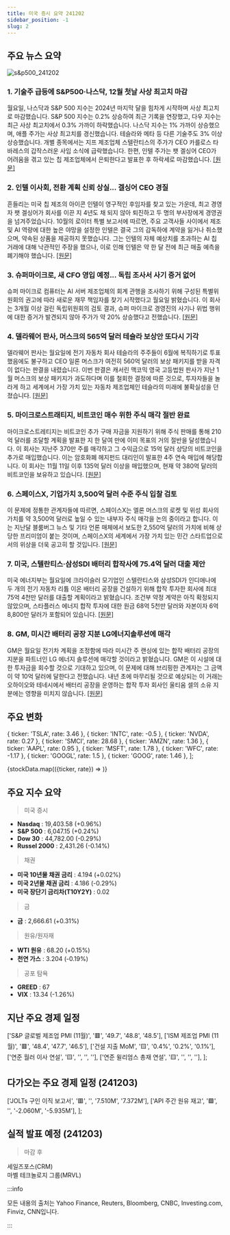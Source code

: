 ```yaml
---
title: 미국 증시 요약 241202
sidebar_position: -1
slug: 2
---
```


## 주요 뉴스 요약

![s&p500_241202](/map/241202.png)

### 1. **기술주 급등에 S&P500·나스닥, 12월 첫날 사상 최고치 마감**

월요일, 나스닥과 S&P 500 지수는 2024년 마지막 달을 힘차게 시작하며 사상 최고치로 마감했습니다. S&P 500 지수는 0.2% 상승하여 최근 기록을 연장했고, 다우 지수는 최근 사상 최고치에서 0.3% 가까이 하락했습니다. 나스닥 지수는 1% 가까이 상승했으며, 애플 주가는 사상 최고치를 경신했습니다. 테슬라와 메타 등 다른 기술주도 3% 이상 상승했습니다. 개별 종목에서는 지프 제조업체 스텔란티스의 주가가 CEO 카를로스 타바레스의 갑작스러운 사임 소식에 급락했습니다. 한편, 인텔 주가는 팻 겔싱어 CEO가 어려움을 겪고 있는 칩 제조업체에서 은퇴한다고 발표한 후 하락세로 마감했습니다. [[원문]](https://finance.yahoo.com/news/live/stock-market-today-sp-500-nasdaq-close-at-record-highs-as-tech-surges-to-kick-off-december-210024834.html)

### 2. **인텔 이사회, 전환 계획 신뢰 상실... 겔싱어 CEO 경질**

흔들리는 미국 칩 제조의 아이콘 인텔이 영구적인 후임자를 찾고 있는 가운데, 최고 경영자 팻 겔싱어가 회사를 이끈 지 4년도 채 되지 않아 퇴진하고 두 명의 부사장에게 경영권을 넘겨주었습니다. 10월의 로이터 특별 보고서에 따르면, 주요 고객사들 사이에서 제조 및 AI 역량에 대한 높은 야망을 설정한 인텔은 결국 그의 감독하에 계약을 잃거나 취소했으며, 약속된 상품을 제공하지 못했습니다. 그는 인텔의 자체 예상치를 초과하는 AI 칩 거래에 대해 낙관적인 주장을 했으나, 이로 인해 인텔은 약 한 달 전에 최근 매출 예측을 폐기해야 했습니다. [[원문]](https://www.reuters.com/business/intel-ceo-pat-gelsinger-retire-2024-12-02/)

### 3. **슈퍼마이크로, 새 CFO 영입 예정... 독립 조사서 사기 증거 없어**

슈퍼 마이크로 컴퓨터는 AI 서버 제조업체의 회계 관행을 조사하기 위해 구성된 특별위원회의 권고에 따라 새로운 재무 책임자를 찾기 시작했다고 월요일 밝혔습니다. 이 회사는 3개월 이상 걸린 독립위원회의 검토 결과, 슈퍼 마이크로 경영진의 사기나 위법 행위에 대한 증거가 발견되지 않아 주가가 약 20% 상승했다고 전했습니다. [[원문]](https://finance.yahoo.com/news/super-micro-hire-cfo-says-143815868.html)

### 4. **델라웨어 판사, 머스크의 565억 달러 테슬라 보상안 또다시 기각**

델라웨어 판사는 월요일에 전기 자동차 회사 테슬라의 주주들이 6월에 복직하기로 투표했음에도 불구하고 CEO 일론 머스크가 여전히 560억 달러의 보상 패키지를 받을 자격이 없다는 판결을 내렸습니다. 이번 판결은 캐서린 맥코믹 영국 고등법원 판사가 지난 1월 머스크의 보상 패키지가 과도하다며 이를 철회한 결정에 따른 것으로, 투자자들을 놀라게 하고 세계에서 가장 가치 있는 자동차 제조업체인 테슬라의 미래에 불확실성을 던졌습니다. [[원문]](https://www.reuters.com/legal/delaware-judge-rejects-request-restore-elon-musks-56-billion-tesla-compensation-2024-12-02/)

### 5. **마이크로스트래티지, 비트코인 매수 위한 주식 매각 절반 완료**

마이크로스트레티지는 비트코인 추가 구매 자금을 지원하기 위해 주식 판매를 통해 210억 달러를 조달할 계획을 발표한 지 한 달여 만에 이미 목표의 거의 절반을 달성했습니다. 이 회사는 지난주 370만 주를 매각하고 그 수익금으로 15억 달러 상당의 비트코인을 추가로 매입했습니다. 이는 암호화폐 헤지펀드 대리인이 발표한 4주 연속 매입에 해당합니다. 이 회사는 11월 11일 이후 135억 달러 이상을 매입했으며, 현재 약 380억 달러의 비트코인을 보유하고 있습니다. [[원문]](https://finance.yahoo.com/news/microstrategy-halfway-share-sales-buy-185744835.html)

### 6. **스페이스X, 기업가치 3,500억 달러 수준 주식 입찰 검토**

이 문제에 정통한 관계자들에 따르면, 스페이스X는 엘론 머스크의 로켓 및 위성 회사의 가치를 약 3,500억 달러로 높일 수 있는 내부자 주식 매각을 논의 중이라고 합니다. 이는 지난달 블룸버그 뉴스 및 기타 언론 매체에서 보도한 2,550억 달러의 가치에 비해 상당한 프리미엄이 붙는 것이며, 스페이스X의 세계에서 가장 가치 있는 민간 스타트업으로서의 위상을 더욱 공고히 할 것입니다. [[원문]](https://finance.yahoo.com/news/spacex-discusses-tender-offer-roughly-230920967.html)

### 7. **미국, 스텔란티스·삼성SDI 배터리 합작사에 75.4억 달러 대출 제안**

미국 에너지부는 월요일에 크라이슬러 모기업인 스텔란티스와 삼성SDI가 인디애나에 두 개의 전기 자동차 리튬 이온 배터리 공장을 건설하기 위해 합작 투자한 회사에 최대 75억 4천만 달러를 대출할 계획이라고 밝혔습니다. 조건부 약정 계약은 아직 확정되지 않았으며, 스타플러스 에너지 합작 투자에 대한 원금 68억 5천만 달러와 자본이자 6억 8,800만 달러가 포함되어 있습니다. [[원문]](https://www.reuters.com/technology/us-proposes-754-billion-loan-stellantis-samsung-sdi-battery-joint-venture-2024-12-02/)

### 8. **GM, 미시간 배터리 공장 지분 LG에너지솔루션에 매각**

GM은 월요일 전기차 계획을 조정함에 따라 미시간 주 랜싱에 있는 합작 배터리 공장의 지분을 파트너인 LG 에너지 솔루션에 매각할 것이라고 밝혔습니다. GM은 이 시설에 대한 투자금을 회수할 것으로 기대하고 있으며, 이 문제에 대해 브리핑한 관계자는 그 금액이 약 10억 달러에 달한다고 전했습니다. 내년 초에 마무리될 것으로 예상되는 이 거래는 오하이오와 테네시에서 배터리 공장을 운영하는 합작 투자 회사인 울티움 셀의 소유 지분에는 영향을 미치지 않습니다. [[원문]](https://www.reuters.com/markets/deals/gm-sell-its-stake-michigan-battery-plant-lg-energy-solution-2024-12-02/)

## 주요 변화

  { ticker: 'TSLA', rate: 3.46 },
  { ticker: 'INTC', rate: -0.5 },
  { ticker: 'NVDA', rate: 0.27 },
  { ticker: 'SMCI', rate: 28.68 },
  { ticker: 'AMZN', rate: 1.36 },
  { ticker: 'AAPL', rate: 0.95 },
  { ticker: 'MSFT', rate: 1.78 },
  { ticker: 'WFC', rate: -1.17 },
  { ticker: 'GOOGL', rate: 1.5 },
  { ticker: 'GOOG', rate: 1.46 },
];

{stockData.map(({ticker, rate}) => <StockCardMini key={ticker} ticker={ticker} rate={rate}></StockCardMini>)}

## 주요 지수 요약

> 미국 증시

- **Nasdaq** : 19,403.58 (+0.96%)
- **S&P 500** : 6,047.15 (+0.24%)
- **Dow 30** : 44,782.00 (-0.29%)
- **Russel 2000** : 2,431.26 (-0.14%)

> 채권

- **미국 10년물 채권 금리** : 4.194 (+0.02%)
- **미국 2년물 채권 금리** : 4.186 (-0.29%)
- **미국 장단기 금리차(T10Y2Y)** : 0.02

> 금

- **금** : 2,666.61 (+0.31%)

> 원유/원자재

- **WTI 원유** : 68.20 (+0.15%)
- **천연 가스** : 3.204 (-0.19%)

> 공포 탐욕

- **GREED** : 67
- **VIX** : 13.34 (-1.26%)

## 지난 주요 경제 일정

  ['S&P 글로벌 제조업 PMI (11월)', '🟥', '49.7', '48.8', '48.5'],
  ['ISM 제조업 PMI (11월)', '🟥', '48.4', '47.7', '46.5'],
  ['건설 지출 MoM', '🟨', '0.4%', '0.2%', '0.1%'],
  ['연준 월러 이사 연설', '🟨', '', '', ''],
  ['연준 윌리엄스 총재 연설', '🟨', '', '', ''],
];

<EconomicCalendar data={eventsData} />

## 다가오는 주요 경제 일정 (241203)

  ['JOLTs 구인 이직 보고서', '🟥', '', '7.510M', '7.372M'],
  ['API 주간 원유 재고', '🟩', '', '-2.060M', '-5.935M'],
];

<EconomicCalendar data={nextEventsData} />

## 실적 발표 예정 (241203)

> 마감 후

세일즈포스(CRM)  
마벨 테크놀로지 그룹(MRVL)

:::info

모든 내용의 출처는 Yahoo Finance, Reuters, Bloomberg, CNBC, Investing.com, Finviz, CNN입니다.

:::
